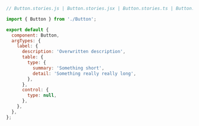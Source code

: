 ```js
// Button.stories.js | Button.stories.jsx | Button.stories.ts | Button.stories.tsx

import { Button } from './Button';

export default {
  component: Button,
  argTypes: {
    label: {
      description: 'Overwritten description',
      table: {
        type: {
          summary: 'Something short',
          detail: 'Something really really long',
        },
      },
      control: {
        type: null,
      },
    },
  },
};
```
